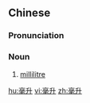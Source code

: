 ==Chinese==
{{zh-forms}}

===Pronunciation===
{{zh-pron
|m=háoshēng
|cat=n
}}

===Noun===
{{zh-noun}}

# [[millilitre]]

[[hu:毫升]]
[[vi:毫升]]
[[zh:毫升]]